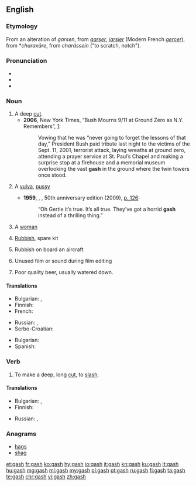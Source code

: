 ==English==

===Etymology===
From an alteration of {{etyl|enm|en}} ''garsen'', from {{etyl|fro|en}} ''[[garser]]'', ''[[jarsier]]'' (Modern French ''[[gercer]]''), from {{etyl|VL.|en}} *''charaxāre'', from {{etyl|grc|en}} ''charássein'' ("to scratch, notch").

===Pronunciation===
* {{IPA|/ɡæʃ/|lang=en}}
* {{audio|en-us-gash.ogg|Audio (US)|lang=en}}
* {{rhymes|æʃ|lang=en}}

===Noun===
{{en-noun|gashes}}

# A deep [[cut]].
#* '''2006''', New York Times, “Bush Mourns 9/11 at Ground Zero as N.Y. Remembers”, [http://www.nytimes.com/2006/09/11/nyregion/nyregionspecial3/11bush.html?hp&ex=1158033600&en=e468f88da52557ed&ei=5094&partner=homepage]:
#*: Vowing that he was “never going to forget the lessons of that day,” President Bush paid tribute last night to the victims of the Sept. 11, 2001, terrorist attack, laying wreaths at ground zero, attending a prayer service at St. Paul’s Chapel and making a surprise stop at a firehouse and a memorial museum overlooking the vast '''gash''' in the ground where the twin towers once stood.
# {{context|slang|vulgar|lang=en}}  A [[vulva]], [[pussy]]
#* '''1959''', {{w|William S. Burroughs}}, ''{{w|Naked Lunch}}'', 50th anniversary edition (2009), [http://books.google.de/books?id=qcTZ1ZCT-S8C&lpg=PA126&pg=PA126#v=onepage&q&f=false p.&nbsp;126]:
#*: “Oh Gertie it’s true. It’s all true. They’ve got a horrid '''gash''' instead of a thrilling thing.”
# {{context|slang|offensive|lang=en}} A [[woman]]
# {{context|slang|British Royal Navy|lang=en}} [[rubbish|Rubbish]], spare kit
# {{context|slang|lang=en}} Rubbish on board an aircraft
# {{context|slang|lang=en}} Unused film or sound during film editing
# {{context|slang|lang=en}} Poor quality beer, usually watered down.

====Translations====
{{trans-top|deep cut}}
* Bulgarian: {{t+|bg|разрез|m|sc=Cyrl}}, {{t|bg|дълбока рана|f|sc=Cyrl}}
* Finnish: {{t+|fi|syvä}} {{t|fi|viiltohaava}}
* French: {{t+|fr|entaille}}
{{trans-mid}}
* Russian: {{t+|ru|разре́з|m}}, {{t+|ru|впадина|f}}
* Serbo-Croatian: {{t+|sh|posjekotina}}
{{trans-bottom}}

{{trans-see|vulva}}

{{trans-top|slang: woman}}
* Bulgarian: {{t+|bg|мацка|f|sc=Cyrl}}
* Spanish: {{t+|es|tajo|m}}
{{trans-mid}}
{{trans-bottom}}

{{trans-top|slang: rubbish}}
{{trans-mid}}
{{trans-bottom}}

===Verb===
{{en-verb|es}}

# To make a deep, long [[cut]], to [[slash]].

====Translations====
{{trans-top|to slash}}
* Bulgarian: {{t+|bg|разрязвам|sc=Cyrl}}, {{t+|bg|разсичам|sc=Cyrl}}
* Finnish: {{t|fi|viiltää}}
{{trans-mid}}
* Russian: {{t+|ru|разрезать}}, {{t+|ru|резать}}
{{trans-bottom}}

===Anagrams===
* [[hags#English|hags]]
* [[shag#English|shag]]

[[et:gash]]
[[fr:gash]]
[[ko:gash]]
[[hy:gash]]
[[io:gash]]
[[it:gash]]
[[kn:gash]]
[[ku:gash]]
[[lt:gash]]
[[hu:gash]]
[[mg:gash]]
[[ml:gash]]
[[my:gash]]
[[pl:gash]]
[[pt:gash]]
[[ru:gash]]
[[fi:gash]]
[[ta:gash]]
[[te:gash]]
[[chr:gash]]
[[vi:gash]]
[[zh:gash]]